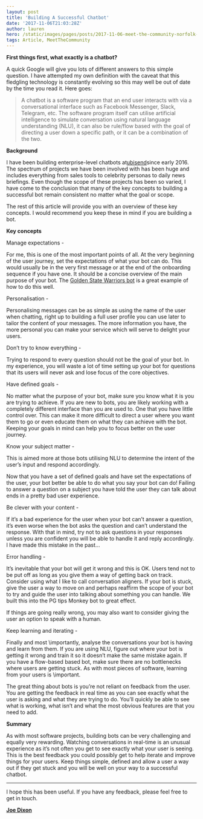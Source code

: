 ```yaml
---
layout: post
title: 'Building A Successful Chatbot'
date: '2017-11-06T21:03:28Z'
author: lauren
hero: /static/images/pages/posts/2017-11-06-meet-the-community-norfolk-developers/hero.jpg
tags: Article, MeetTheCommunity
---
```


**First things first, what exactly is a chatbot?**

A quick Google will give you lots of different answers to this simple question. I have attempted my own definition with the caveat that this fledgling technology is constantly evolving so this may well be out of date by the time you read it. Here goes:

> A chatbot is a software program that an end user interacts with via a conversational interface such as Facebook Messenger, Slack, Telegram, etc. The software program itself can utilise artificial intelligence to simulate conversation using natural language understanding (NLU), it can also be rule/flow based with the goal of directing a user down a specific path, or it can be a combination of the two.

**Background**

I have been building enterprise-level chatbots at[ubisend](https://www.ubisend.com)since early 2016. The spectrum of projects we have been involved with has been huge and includes everything from sales tools to celebrity personas to daily news briefings. Even though the scope of these projects has been so varied, I have come to the conclusion that many of the key concepts to building a successful bot remain consistent no matter what the goal or scope.

The rest of this article will provide you with an overview of these key concepts. I would recommend you keep these in mind if you are building a bot.

**Key concepts**

Manage expectations -

For me, this is one of the most important points of all. At the very beginning of the user journey, set the expectations of what your bot can do. This would usually be in the very first message or at the end of the onboarding sequence if you have one. It should be a concise overview of the main purpose of your bot. The [Golden State Warriors bot](https://www.messenger.com/t/warriors) is a great example of how to do this well.

Personalisation -

Personalising messages can be as simple as using the name of the user when chatting, right up to building a full user profile you can use later to tailor the content of your messages. The more information you have, the more personal you can make your service which will serve to delight your users.

Don’t try to know everything -

Trying to respond to every question should not be the goal of your bot. In my experience, you will waste a lot of time setting up your bot for questions that its users will never ask and lose focus of the core objectives.

Have defined goals -

No matter what the purpose of your bot, make sure you know what it is you are trying to achieve. If you are new to bots, you are likely working with a completely different interface than you are used to. One that you have little control over. This can make it more difficult to direct a user where you want them to go or even educate them on what they can achieve with the bot. Keeping your goals in mind can help you to focus better on the user journey.

Know your subject matter -

This is aimed more at those bots utilising NLU to determine the intent of the user’s input and respond accordingly.

Now that you have a set of defined goals and have set the expectations of the user, your bot better be able to do what you say your bot can do! Failing to answer a question on a subject you have told the user they can talk about ends in a pretty bad user experience.

Be clever with your content -

If it’s a bad experience for the user when your bot can’t answer a question, it’s even worse when the bot asks the question and can’t understand the response. With that in mind, try not to ask questions in your responses unless you are confident you will be able to handle it and reply accordingly. I have made this mistake in the past…

Error handling -

It’s inevitable that your bot will get it wrong and this is OK. Users tend not to be put off as long as you give them a way of getting back on track. Consider using what I like to call conversation aligners. If your bot is stuck, give the user a way to move on and perhaps reaffirm the scope of your bot to try and guide the user into talking about something you can handle. We built this into the PG tips Monkey bot to great effect.

If things are going really wrong, you may also want to consider giving the user an option to speak with a human.

Keep learning and iterating -

Finally and most \\importantly, analyse the conversations your bot is having and learn from them. If you are using NLU, figure out where your bot is getting it wrong and train it so it doesn’t make the same mistake again. If you have a flow-based based bot, make sure there are no bottlenecks where users are getting stuck. As with most pieces of software, learning from your users is \\important.

The great thing about bots is you’re not reliant on feedback from the user. You are getting the feedback in real time as you can see exactly what the user is asking and what they are trying to do. You’ll quickly be able to see what is working, what isn’t and what the most obvious features are that you need to add.

**Summary**

As with most software projects, building bots can be very challenging and equally very rewarding. Watching conversations in real-time is an unusual experience as it’s not often you get to see exactly what your user is seeing. This is the best feedback you could possibly get to help iterate and improve things for your users. Keep things simple, defined and allow a user a way out if they get stuck and you will be well on your way to a successful chatbot.

---

I hope this has been useful. If you have any feedback, please feel free to get in touch.

[**Joe Dixon**](https://twitter.com/_joedixon)
